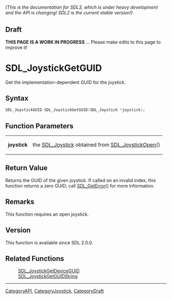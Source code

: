 ====== (This is the documentation for SDL3, which is under heavy development and the API is changing! SDL2 is the current stable version!) ======

== Draft ==

'''THIS PAGE IS A WORK IN PROGRESS''' ... Please make edits to this page to improve it!
= SDL_JoystickGetGUID =

Get the implementation-dependent GUID for the joystick.

== Syntax ==

<syntaxhighlight lang='c'>
SDL_JoystickGUID SDL_JoystickGetGUID(SDL_Joystick *joystick);
</syntaxhighlight>

== Function Parameters ==

{|
|'''joystick'''
|the [[SDL_Joystick]] obtained from [[SDL_JoystickOpen]]()
|}

== Return Value ==

Returns the GUID of the given joystick. If called on an invalid index, this
function returns a zero GUID; call [[SDL_GetError]]() for more information.

== Remarks ==

This function requires an open joystick.

== Version ==

This function is available since SDL 2.0.0.

== Related Functions ==

:[[SDL_JoystickGetDeviceGUID]]
:[[SDL_JoystickGetGUIDString]]

----
[[CategoryAPI]], [[CategoryJoystick]], [[CategoryDraft]]


